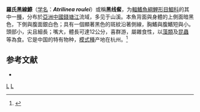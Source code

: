 {{Speciesbox
| taxon = Atrilinea roulei
| status = LC
| status_system = IUCN3.1
| binomial_authority = [[Wu|Wu]], 1931
| synonyms = *''Atrilinea chenchiwei''<br /><small>Chu, 1931</small>
*''Barilius chenchiwei''<br /><small>Chu, 1931</small>
*''Barilius roulei''<br /><small>Chu, 1931</small>
}}

'''羅氏黑線鰶'''（[[学名|学名]]：'''''Atrilinea roulei'''''）或稱'''黑线䱗'''，为[[輻鰭魚綱|輻鰭魚綱]][[鯉形目|鯉形目]][[鯝科|鯝科]]的其中一[[種|種]]，分布於[[亞洲|亞洲]][[中國|中國]][[錢塘江|錢塘江]]流域，多见于山溪。本魚背面與身體的上側面暗黑色，下側與腹面銀白色；具有一個顯著黑色的斑紋沿著側線，胸鰭與腹鰭短與小。頭部小，尖且細長；嘴大，體長可達12公分，喜群游，屬雜食性，以[[藻類|藻類]]及[[昆蟲|昆蟲]]等為食。它是中国的特有物种，[[模式種|模式種]]产地在杭州。<ref name='id5780'>{{cite web| url =http://www.bioinfo.cn/db05/BjdwSpecies.php?action=view&id=5780| title =黑线䱗| work =中国动物物种编目数据库| publisher =中国科学院微生物研究所| author =中国科学院动物研究所| accessdate =2009-04-11| deadurl =yes| archiveurl =https://web.archive.org/web/20160305042353/http://www.bioinfo.cn/db05/BjdwSpecies.php?action=view&id=5780| archivedate =2016-03-05}}</ref>

== 参考文献 ==
*{{FishBase_species|genus=Atrilinea|species=roulei|year=2011|month=12}}

{{鯉形目小作品}}
{{Taxonbar}}
[[Category:黑線鰶屬|L]]
[[Category:中國魚類|L]]